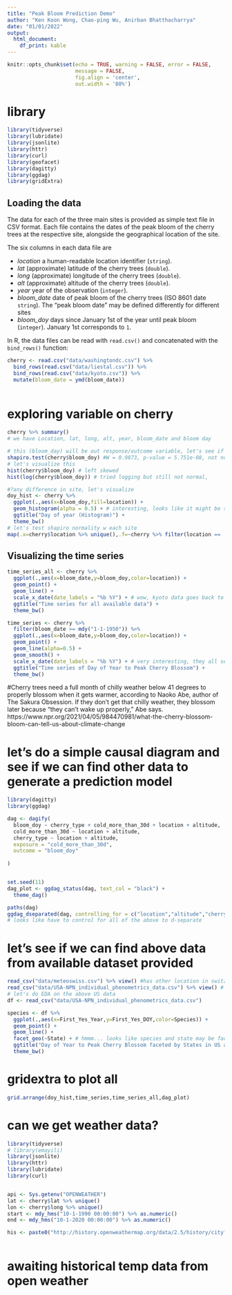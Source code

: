 ```yaml
---
title: "Peak Bloom Prediction Demo"
author: "Ken Koon Wong, Chao-ping Wu, Anirban Bhatthacharrya"
date: "01/01/2022"
output:
  html_document:
    df_print: kable
---
```


```r
knitr::opts_chunk$set(echo = TRUE, warning = FALSE, error = FALSE, 
                      message = FALSE,
                      fig.align = 'center',
                      out.width = '80%')
```


# library
```r
library(tidyverse)
library(lubridate)
library(jsonlite)
library(httr)
library(curl)
library(geofacet)
library(dagitty)
library(ggdag)
library(gridExtra)
```


## Loading the data

The data for each of the three main sites is provided as simple text file in CSV format.
Each file contains the dates of the peak bloom of the cherry trees at the respective site, alongside the geographical location of the site.

The six columns in each data file are

* _location_ a human-readable location identifier (`string`).
* _lat_ (approximate) latitude of the cherry trees (`double`).
* _long_ (approximate) longitude of the cherry trees (`double`).
* _alt_ (approximate) altitude of the cherry trees (`double`).
* _year_ year of the observation (`integer`).
* *bloom_date* date of peak bloom of the cherry trees (ISO 8601 date `string`). The "peak bloom date" may be defined differently for different sites
* *bloom_doy* days since January 1st of the year until peak bloom (`integer`). January 1st corresponds to `1`.

In R, the data files can be read with `read.csv()` and concatenated with the `bind_rows()` function:

```r
cherry <- read.csv("data/washingtondc.csv") %>% 
  bind_rows(read.csv("data/liestal.csv")) %>% 
  bind_rows(read.csv("data/kyoto.csv")) %>%
  mutate(bloom_date = ymd(bloom_date))
  
```


# exploring variable on cherry
```r
cherry %>% summary()
# we have Location, lat, long, alt, year, bloom_date and bloom day

# this (bloom_day) will be out response/outcome variable, let's see if bloom_day is normally distributed
shapiro.test(cherry$bloom_doy) #W = 0.9873, p-value = 5.751e-08, not normal
# let's visualize this 
hist(cherry$bloom_doy) # left skewed
hist(log(cherry$bloom_doy)) # tried logging but still not normal, 

#?any difference in site, let's visualize
doy_hist <- cherry %>%
  ggplot(.,aes(x=bloom_doy,fill=location)) +
  geom_histogram(alpha = 0.5) + # interesting, looks like it might be site related 
  ggtitle("Day of year (Histogram)") +
  theme_bw()
# let's test shapiro normality w each site
map(.x=cherry$location %>% unique(),.f=~cherry %>% filter(location == !!.x) %>% pull(bloom_doy) %>% shapiro.test()) # much better !!! all 3 sites p >0.05, no need special transition to predict

```



## Visualizing the time series
```r
time_series_all <- cherry %>%
  ggplot(.,aes(x=bloom_date,y=bloom_doy,color=location)) +
  geom_point() +
  geom_line() +
  scale_x_date(date_labels = "%b %Y") + # wow, kyoto data goes back to the year 812 and up... let's filter to a lil bit more recent like 1950
  ggtitle("Time series for all available data") +
  theme_bw()

time_series <- cherry %>%
  filter(bloom_date >= mdy("1-1-1950")) %>%
  ggplot(.,aes(x=bloom_date,y=bloom_doy,color=location)) +
  geom_point() +
  geom_line(alpha=0.5) +
  geom_smooth() +
  scale_x_date(date_labels = "%b %Y") + # very interesting, they all seem to follow a cyclical trend
  ggtitle("Time series of Day of Year to Peak Cherry Blossom") +
  theme_bw()
```

#Cherry trees need a full month of chilly weather below 41 degrees to properly blossom when it gets warmer, according to Naoko Abe, author of The Sakura Obsession. If they don't get that chilly weather, they blossom later because "they can't wake up properly," Abe says. https://www.npr.org/2021/04/05/984470981/what-the-cherry-blossom-bloom-can-tell-us-about-climate-change

# let's do a simple causal diagram and see if we can find other data to generate a prediction model
```r
library(dagitty)
library(ggdag)

dag <- dagify(
  bloom_doy ~ cherry_type + cold_more_than_30d + location + altitude,
  cold_more_than_30d ~ location + altitude,
  cherry_type ~ location + altitude,
  exposure = "cold_more_than_30d",
  outcome = "bloom_doy"
  
)


set.seed(11)
dag_plot <- ggdag_status(dag, text_col = "black") +
  theme_dag()

paths(dag)
ggdag_dseparated(dag, controlling_for = c("location","altitude","cherry_type","cold_more_than_30d"))
# looks like have to control for all of the above to d-separate

```


# let's see if we can find above data from available dataset provided
```r
read_csv("data/meteoswiss.csv") %>% view() #has other location in switzerland's bloom doy
read_csv("data/USA-NPN_individual_phenometrics_data.csv") %>% view() # interestingly US data has different species of cherry blossom and different state too with tmax of each season and percipitation etc, but no info on our variables in causal diagram (30d cold)
# let's do EDA on the above US data
df <- read_csv("data/USA-NPN_individual_phenometrics_data.csv") 

species <- df %>%
  ggplot(.,aes(x=First_Yes_Year,y=First_Yes_DOY,color=Species)) +
  geom_point() +
  geom_line() +
  facet_geo(~State) + # hmmm... looks like species and state may be factor to bloom_doy, difficult to say with limited data, but from sparse data, species does play a role
  ggtitle("Day of Year to Peak Cherry Blossom faceted by States in US and species") +
  theme_bw()

```

# gridextra to plot all 
```r
grid.arrange(doy_hist,time_series,time_series_all,dag_plot)
```



# can we get weather data?
```r
library(tidyverse)
# library(emayili)
library(jsonlite)
library(httr)
library(lubridate)
library(curl)


api <- Sys.getenv("OPENWEATHER")
lat <- cherry$lat %>% unique()
lon <- cherry$long %>% unique()
start <- mdy_hms("10-1-1990 00:00:00") %>% as.numeric()
end <- mdy_hms("10-1-2020 00:00:00") %>% as.numeric()

his <- paste0("http://history.openweathermap.org/data/2.5/history/city?lat=",lat,"&lon=",lon, "&type=daily&start=",start,"&end=",end,"&appid=",api)



```


# awaiting historical temp data from open weather 

